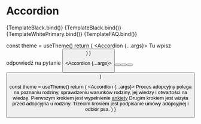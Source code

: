 

<Meta title="Components/Accordion" component={Accordion} />

# Accordion

<Canvas>
  <Story
    name="Overview"
    args={{
      color: "black",
      activeColor: "black",
      text: "Fundacja",
      shadow: true,
    }}
  >
    {TemplateBlack.bind()}
  </Story>
</Canvas>

<Canvas>
  <Story
    name="Black with primary active"
    args={{
      text: "Fundacja",
      color: "black",
      activeColor: "primary",
      shadow: true,
    }}
  >
    {TemplateBlack.bind()}
  </Story>
</Canvas>

<Canvas>
  <Story
    name="White with primary active"
    args={{
      text: "Fundacja",
      color: "white",
      activeColor: "primary",
    }}
  >
    {TemplateWhitePrimary.bind()}
  </Story>
</Canvas>

<Canvas>
  <Story
    name="FAQ example"
    args={{
      text: "Jak wygląda proces adopcyjny?",
      color: "black",
      activeColor: "black",
      shadow: true,
    }}
  >
    {TemplateFAQ.bind()}
  </Story>
</Canvas>

<ArgsTable />

  const theme = useTheme()
  return (
    <Accordion {...args}>
      <Typography color={theme.colors.grey[600]} variant="bodySmall">
        Tu wpisz odpowiedź na pytanie
      </Typography>
      <Button
        text="Button"
        variant="text"
        color="primary"
        size="small"
        iconEnd="arrowRight"
      />
    </Accordion>
  )
}

  <Accordion {...args}>
    <List gap={4}>
      <ListItem>
        <Button
          variant="text"
          color="white"
          size="small"
          text="O nas"
          href="#"
        />
      </ListItem>
      <ListItem>
        <Button
          variant="text"
          color="white"
          size="small"
          text="Aktualności"
          href="#"
        />
      </ListItem>
      <ListItem>
        <Button
          variant="text"
          color="white"
          size="small"
          text="Opinie"
          href="#"
        />
      </ListItem>
      <ListItem>
        <Button
          variant="text"
          color="white"
          size="small"
          text="Partnerzy"
          href="#"
        />
      </ListItem>
    </List>
  </Accordion>
)

  const theme = useTheme()
  return (
    <Accordion {...args}>
      <Typography color={theme.colors.grey[600]} variant="bodySmall">
        Proces adopcyjny polega na poznaniu rodziny, sprawdzeniu warunków
        rodziny, jej wiedzy i otwartości na wiedzę. Pierwszym krokiem jest
        wypełnienie <a href="google.com">ankiety</a> Drugim krokiem jest wizyta
        przed adopcyjna u rodziny. Trzecim krokiem jest podpisanie umowy
        adopcyjnej i odbiór psa.
      </Typography>
    </Accordion>
  )
}

